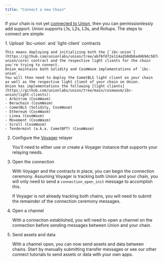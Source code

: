 ```yaml
---
title: "Connect a new Chain"
---
```




If your chain is not yet [connected to Union](/protocol/chains/overview/), then you can permissionlessly add support. Union supports L1s, L2s, L3s, and Rollups. The steps to connect are simple:

<Steps>
1. Upload `ibc-union` and `light-client` contracts

    This means deploying and initializing both the [`ibc-union`](https://github.com/unionlabs/union/tree/ab76fd72e114a2b8db8ad469dc587aec865e2095/cosmwasm/ibc-union/core) contract and the respective light clients for the chain you're trying to connect.
    Union maintains both Solidity and CosmWasm implementations of `ibc-union`.
    You will then need to deploy the CometBLS light client on your chain as well as the respective light client of your chain on Union.
    Union has implementations the following [light clients](https://github.com/unionlabs/union/tree/main/cosmwasm/ibc-union/light-clients):
    - Arbitrum (CosmWasm)
    - Berachain (CosmWasm)
    - CometBLS (Solidity, CosmWasm)
    - Ethereum (CosmWasm)
    - Linea (CosmWasm)
    - Movement (CosmWasm)
    - Scroll (CosmWasm)
    - Tendermint (a.k.a. CometBFT) (CosmWasm)

2. Configure the [Voyager](/architecture/voyager/overview) relayer

    You'll need to either use or create a Voyager instance that supports your relaying needs.

3. Open the connection

    With Voyager and the contracts in place, you can begin the connection ceremony. Assuming Voyager is tracking both Union and your chain, you will only need to send a `connection_open_init` message to accomplish this.

    If Voyager is not already tracking both chains, you will need to submit the remainder of the connection ceremony messages.

4. Open a channel

    With a connection established, you will need to open a channel on the connection before sending messages between Union and your chain.

5. Send assets and data

    With a channel open, you can now send assets and data between chains. Start by manually submitting transfer messages or see our other connect tutorials to send assets or data with your own apps.

</Steps>
